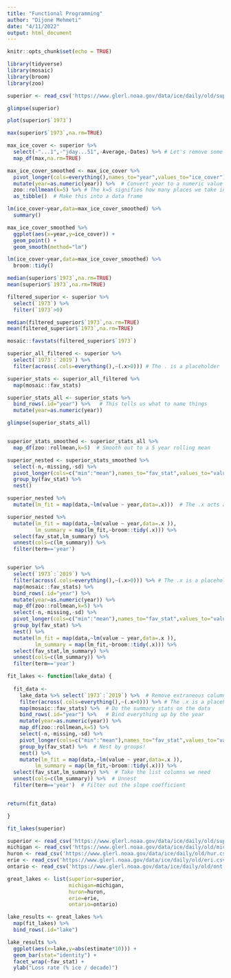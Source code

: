 ```yaml
---
title: "Functional Programming"
author: "Dijone Mehmeti"
date: "4/11/2022"
output: html_document
---
```


```r
knitr::opts_chunk$set(echo = TRUE)
```

```r
library(tidyverse)
library(mosaic)
library(broom)
library(zoo) 

```

```r
superior <- read_csv('https://www.glerl.noaa.gov/data/ice/daily/old/sup.csv')

glimpse(superior)

plot(superior$`1973`)

max(superior$`1973`,na.rm=TRUE)
```

```r
max_ice_cover <- superior %>% 
  select(-"...1",-"jday...51",-Average,-Dates) %>% # Let's remove some of the columns not needed
  map_df(max,na.rm=TRUE) 
```

```r
max_ice_cover_smoothed <- max_ice_cover %>% 
  pivot_longer(cols=everything(),names_to="year",values_to="ice_cover") %>%
  mutate(year=as.numeric(year)) %>%  # Convert year to a numeric value
  zoo::rollmean(k=5) %>% # The k=5 signifies how many places we take in our rolling mean
  as_tibble()  # Make this into a data frame

```

```r
lm(ice_cover~year,data=max_ice_cover_smoothed) %>%
  summary()

max_ice_cover_smoothed %>%
  ggplot(aes(x=year,y=ice_cover)) +
  geom_point() +
  geom_smooth(method="lm")

lm(ice_cover~year,data=max_ice_cover_smoothed) %>%
  broom::tidy()

```

```r
median(superior$`1973`,na.rm=TRUE)
mean(superior$`1973`,na.rm=TRUE)

filtered_superior <- superior %>%
  select(`1973`) %>%
  filter(`1973`>0)

median(filtered_superior$`1973`,na.rm=TRUE)
mean(filtered_superior$`1973`,na.rm=TRUE)

mosaic::favstats(filtered_superior$`1973`)

```

```r
superior_all_filtered <- superior %>% 
  select(`1973`:`2019`) %>% 
  filter(across(.cols=everything(),~(.x>0))) # The . is a placeholder

superior_stats <- superior_all_filtered %>% 
  map(mosaic::fav_stats) 

superior_stats_all <- superior_stats %>%
  bind_rows(.id="year") %>%   # This tells us what to name things
  mutate(year=as.numeric(year))

glimpse(superior_stats_all)


superior_stats_smoothed <- superior_stats_all %>%
  map_df(zoo::rollmean,k=5)  # Smooth out to a 5 year rolling mean

superior_nested <- superior_stats_smoothed %>%
  select(-n,-missing,-sd) %>%
  pivot_longer(cols=c("min":"mean"),names_to="fav_stat",values_to="value") %>%
  group_by(fav_stat) %>%
  nest()

superior_nested %>%
  mutate(lm_fit = map(data,~lm(value ~ year,data=.x)))  # The .x acts as a place holder

```

```r

superior_nested %>%
  mutate(lm_fit = map(data,~lm(value ~ year,data=.x )),
         lm_summary = map(lm_fit,~broom::tidy(.x))) %>%
  select(fav_stat,lm_summary) %>%
  unnest(cols=c(lm_summary)) %>%
  filter(term=='year')


superior %>% 
  select(`1973`:`2019`) %>% 
  filter(across(.cols=everything(),~(.x>0))) %>% # The .x is a placeholder
  map(mosaic::fav_stats) %>%
  bind_rows(.id="year") %>%
  mutate(year=as.numeric(year)) %>%
  map_df(zoo::rollmean,k=5) %>%
  select(-n,-missing,-sd) %>%
  pivot_longer(cols=c("min":"mean"),names_to="fav_stat",values_to="value") %>%
  group_by(fav_stat) %>%
  nest() %>%
  mutate(lm_fit = map(data,~lm(value ~ year,data=.x )),
         lm_summary = map(lm_fit,~broom::tidy(.x))) %>%
  select(fav_stat,lm_summary) %>%
  unnest(cols=c(lm_summary)) %>%
  filter(term=='year')

```

```r
fit_lakes <- function(lake_data) {
  
  fit_data <-
    lake_data %>% select(`1973`:`2019`) %>%  # Remove extraneous columns
    filter(across(.cols=everything(),~(.x>0))) %>% # The .x is a placeholder
    map(mosaic::fav_stats) %>%  # Do the summary stats on the data
    bind_rows(.id="year") %>%   # Bind everything up by the year
    mutate(year=as.numeric(year)) %>%
    map_df(zoo::rollmean,k=5) %>%
    select(-n,-missing,-sd) %>%
    pivot_longer(cols=c("min":"mean"),names_to="fav_stat",values_to="value") %>%
    group_by(fav_stat) %>%  # Nest by groups!
    nest() %>%  
    mutate(lm_fit = map(data,~lm(value ~ year,data=.x )),
         lm_summary = map(lm_fit,~broom::tidy(.x))) %>%
  select(fav_stat,lm_summary) %>%  # Take the list columns we need
  unnest(cols=c(lm_summary)) %>%  # Unnest
  filter(term=='year')  # Filter out the slope coefficient


return(fit_data)

}

fit_lakes(superior)

superior <- read_csv('https://www.glerl.noaa.gov/data/ice/daily/old/sup.csv') 
michigan <- read_csv('https://www.glerl.noaa.gov/data/ice/daily/old/mic.csv') 
huron <- read_csv('https://www.glerl.noaa.gov/data/ice/daily/old/hur.csv') 
erie <- read_csv('https://www.glerl.noaa.gov/data/ice/daily/old/eri.csv')
ontario <- read_csv('https://www.glerl.noaa.gov/data/ice/daily/old/ont.csv') 

great_lakes <- list(superior=superior,
                    michigan=michigan,
                    huron=huron,
                    erie=erie,
                    ontario=ontario)

lake_results <- great_lakes %>%
  map(fit_lakes) %>%
  bind_rows(.id="lake")

lake_results %>%
  ggplot(aes(x=lake,y=abs(estimate*10))) + 
  geom_bar(stat="identity") +
  facet_wrap(~fav_stat) +
  ylab("Loss rate (% ice / decade)")

```